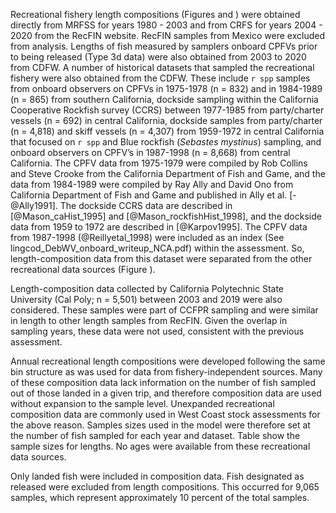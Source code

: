 
<!--- RECREATIONAL COMP INFORMATION STARTS HERE -->

Recreational fishery length compositions (Figures \ref{fig:ca-lencomp-sexed} 
and \ref{fig:ca-lencomp-unsexed}) were obtained directly from MRFSS for years 
1980 - 2003 and from CRFS for years 2004 - 2020 from the RecFIN website. 
RecFIN samples from Mexico were excluded from analysis. Lengths of fish 
measured by samplers onboard CPFVs 
prior to being released (Type 3d data) were also obtained from 2003 to 2020 
from CDFW. A number of historical datasets that sampled the recreational 
fishery were also obtained from the CDFW. These include `r spp` samples from onboard 
observers on CPFVs in 1975-1978 (n = 832) and in 1984-1989
(n = 865) from southern California, dockside sampling within the California Cooperative Rockfish survey 
(CCRS) between 1977-1985 from party/charter 
vessels (n = 692) in central California, dockside samples from party/charter (n = 4,818) 
and skiff vessels (n = 4,307) from 1959-1972 in central
California that focused on `r spp` and Blue rockfish (*Sebastes mystinus*) sampling, 
and onboard observers on CPFV's in 1987-1998 (n = 8,668) from central California.
The CPFV data from 1975-1979 were compiled by Rob Collins and Steve Crooke 
from the California Department of Fish and Game, and the data from 1984-1989 were compiled by 
Ray Ally and David Ono from California Department of Fish and Game and published
in Ally et al. [-@Ally1991]. The dockside CCRS data are described in [@Mason_caHist_1995] and [@Mason_rockfishHist_1998], and the dockside data from 1959 to 1972 are described in [@Karpov1995]. The CPFV data from 1987-1998 (@Reillyetal_1998) were included as an index (See lingcod_DebWV_onboard_writeup_NCA.pdf) 
within the assessment.
So, length-composition data from this dataset were separated from the other recreational
data sources (Figure \ref{fig:comp-lenfit--page2-multi-fleet-comparison}).

Length-composition data collected by California Polytechnic State University 
(Cal Poly; n = 5,501) between 2003 and 2019 were also considered. These 
samples were part of CCFPR sampling and were similar in length to other length samples from RecFIN. Given
the overlap in sampling years, these data were not used, consistent with the previous assessment.

Annual recreational length compositions were developed following the same bin structure as was used for data from fishery-independent sources. Many of these composition data lack information on the number of fish sampled out of those landed in a given trip, and therefore composition data are used without expansion to the sample level. Unexpanded recreational composition data are commonly used in West Coast stock assessments for the above reason. Samples sizes used in the model were therefore set at the number of fish sampled for each year and dataset. Table \ref{tab:sample-size-length} show the sample sizes for lengths. No
ages were available from these recreational data sources. 

Only landed fish were included in composition data. Fish designated as released were excluded from length compositions. This occurred for 9,065 samples, which represent approximately 10 percent of the total samples. 




